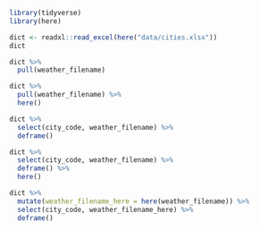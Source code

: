 <!-- Setup 03-names.R -->
```r
library(tidyverse)
library(here)
```


<!-- Load dictionary from file -->
```r
dict <- readxl::read_excel(here("data/cities.xlsx"))
dict
```


<!-- Acquire file names -->
```r
dict %>%
  pull(weather_filename)
```


<!-- Use here() to create absolute paths -->
```r
dict %>%
  pull(weather_filename) %>%
  here()
```


<!-- Acquire file names as a named vector -->
```r
dict %>%
  select(city_code, weather_filename) %>%
  deframe()
```


<!-- Not all operations maintain vector names! -->
```r
dict %>%
  select(city_code, weather_filename) %>%
  deframe() %>%
  here()
```


<!-- Move the here() call into "tibble-land" -->
```r
dict %>%
  mutate(weather_filename_here = here(weather_filename)) %>%
  select(city_code, weather_filename_here) %>%
  deframe()
```
